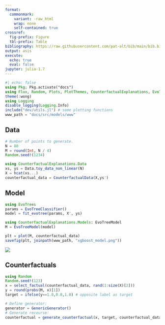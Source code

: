 ```yaml
---
format: 
  commonmark:
    variant: -raw_html
    wrap: none
    self-contained: true
crossref:
  fig-prefix: Figure
  tbl-prefix: Table
bibliography: https://raw.githubusercontent.com/pat-alt/bib/main/bib.bib
output: asis
execute: 
  echo: true
  eval: false
jupyter: julia-1.7
---
```


```julia
#| echo: false
using Pkg; Pkg.activate("docs")
using Flux, Random, Plots, PlotThemes, CounterfactualExplanations, EvoTrees
theme(:wong)
using Logging
disable_logging(Logging.Info)
include("dev/utils.jl") # some plotting functions
www_path = "docs/src/models/www"
```

## Data

```julia
# Number of points to generate.
N = 80
M = round(Int, N / 4)
Random.seed!(1234)

using CounterfactualExplanations.Data
xs, ys = Data.toy_data_non_linear(N)
X = hcat(xs...)
counterfactual_data = CounterfactualData(X,ys')
```


## Model

```julia
using EvoTrees
params = EvoTreeClassifier()
model = fit_evotree(params, X', ys)
```

```julia
using CounterfactualExplanations.Models: EvoTreeModel
M = EvoTreeModel(model)
```

```julia
plt = plot(M, counterfactual_data)
savefig(plt, joinpath(www_path, "xgboost_model.png"))
```

![](www/xgboost_counter.png)

## Counterfactuals

```julia
using Random
Random.seed!(123)
x = select_factual(counterfactual_data, rand(1:size(X)[2]))
y = round(probs(M, x)[1])
target = ifelse(y==1.0,0.0,1.0) # opposite label as target
```

```julia
# Define generator:
generator = GenericGenerator()
# Generate recourse:
counterfactual = generate_counterfactual(x, target, counterfactual_data, M, generator)
```



